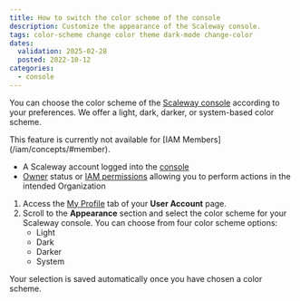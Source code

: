 ```yaml
---
title: How to switch the color scheme of the console
description: Customize the appearance of the Scaleway console.
tags: color-scheme change color theme dark-mode change-color
dates:
  validation: 2025-02-28
  posted: 2022-10-12
categories:
  - console
---
```



You can choose the color scheme of the [Scaleway console](/account/concepts/#console) according to your preferences. We offer a light, dark, darker, or system-based color scheme.

<Message type="note">
  This feature is currently not available for [IAM Members](/iam/concepts/#member).
</Message>

<Requirements />

- A Scaleway account logged into the [console](https://console.scaleway.com)
- [Owner](/iam/concepts/#owner) status or [IAM permissions](/iam/concepts/#permission) allowing you to perform actions in the intended Organization

1. Access the [My Profile](https://console.scaleway.com/account/profile) tab of your **User Account** page.
2. Scroll to the **Appearance** section and select the color scheme for your Scaleway console. You can choose from four color scheme options:
    * Light
    * Dark
    * Darker
    * System

<Message type="note">
  Your selection is saved automatically once you have chosen a color scheme.
</Message>